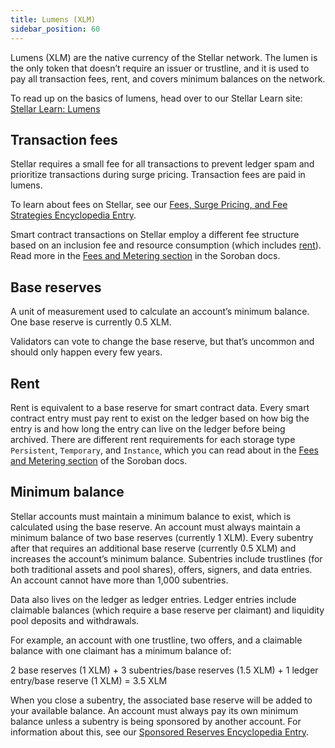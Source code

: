 ```yaml
---
title: Lumens (XLM)
sidebar_position: 60
---
```


Lumens (XLM) are the native currency of the Stellar network. The lumen is the only token that doesn’t require an issuer or trustline, and it is used to pay all transaction fees, rent, and covers minimum balances on the network.

To read up on the basics of lumens, head over to our Stellar Learn site: [Stellar Learn: Lumens](https://www.stellar.org/lumens)

## Transaction fees

Stellar requires a small fee for all transactions to prevent ledger spam and prioritize transactions during surge pricing. Transaction fees are paid in lumens.

To learn about fees on Stellar, see our [Fees, Surge Pricing, and Fee Strategies Encyclopedia Entry](../encyclopedia/fees-surge-pricing-fee-strategies).

Smart contract transactions on Stellar employ a different fee structure based on an inclusion fee and resource consumption (which includes [rent](#rent)). Read more in the [Fees and Metering section](https://soroban.stellar.org/docs/fundamentals-and-concepts/fees-and-metering) in the Soroban docs.

## Base reserves

A unit of measurement used to calculate an account’s minimum balance. One base reserve is currently 0.5 XLM.

Validators can vote to change the base reserve, but that’s uncommon and should only happen every few years.

## Rent

Rent is equivalent to a base reserve for smart contract data. Every smart contract entry must pay rent to exist on the ledger based on how big the entry is and how long the entry can live on the ledger before being archived. There are different rent requirements for each storage type `Persistent`, `Temporary`, and `Instance`, which you can read about in the [Fees and Metering section](https://soroban.stellar.org/docs/fundamentals-and-concepts/fees-and-metering#refundable-resources) of the Soroban docs.

## Minimum balance

Stellar accounts must maintain a minimum balance to exist, which is calculated using the base reserve. An account must always maintain a minimum balance of two base reserves (currently 1 XLM). Every subentry after that requires an additional base reserve (currently 0.5 XLM) and increases the account’s minimum balance. Subentries include trustlines (for both traditional assets and pool shares), offers, signers, and data entries. An account cannot have more than 1,000 subentries.

Data also lives on the ledger as ledger entries. Ledger entries include claimable balances (which require a base reserve per claimant) and liquidity pool deposits and withdrawals.

For example, an account with one trustline, two offers, and a claimable balance with one claimant has a minimum balance of:

2 base reserves (1 XLM) + 3 subentries/base reserves (1.5 XLM) + 1 ledger entry/base reserve (1 XLM) = 3.5 XLM

When you close a subentry, the associated base reserve will be added to your available balance. An account must always pay its own minimum balance unless a subentry is being sponsored by another account. For information about this, see our [Sponsored Reserves Encyclopedia Entry](../encyclopedia/sponsored-reserves).
